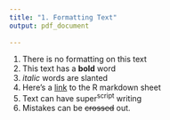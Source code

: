 ```yaml
---
title: "1. Formatting Text"
output: pdf_document
   
---
```

1. There is no formatting on this text
2. This text has a **bold** word
3. *italic* words are slanted
4. Here's a [link](https://www.rstudio.com/wp-content/uploads/2015/03/rmarkdown-reference.pdf) to the R markdown sheet
5. Text can have super^script^ writing
6. Mistakes can be ~~crossed~~ out.